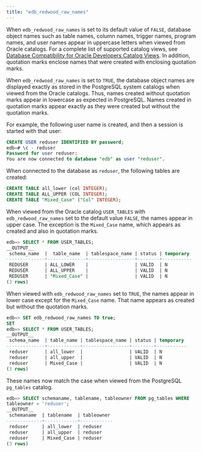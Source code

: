 ```yaml
---
title: "edb_redwood_raw_names"
---
```


<div id="edb_redwood_raw_names" class="registered_link"></div>

When `edb_redwood_raw_names` is set to its default value of `FALSE`, database object names such as table names, column names, trigger names, program names, and user names appear in uppercase letters when viewed from Oracle catalogs. For a complete list of supported catalog views, see [Database Compatibility for Oracle Developers Catalog Views](../../oracle_compatibility_reference/epas_compat_cat_views/). In addition, quotation marks enclose names that were created with enclosing quotation marks.

When `edb_redwood_raw_names` is set to `TRUE`, the database object names are displayed exactly as stored in the PostgreSQL system catalogs when viewed from the Oracle catalogs. Thus, names created without quotation marks appear in lowercase as expected in PostgreSQL. Names created in quotation marks appear exactly as they were created but without the quotation marks.

For example, the following user name is created, and then a session is started with that user:

```sql
CREATE USER reduser IDENTIFIED BY password;
edb=# \c - reduser
Password for user reduser:
You are now connected to database "edb" as user "reduser".
```

When connected to the database as `reduser`, the following tables are created:

```sql
CREATE TABLE all_lower (col INTEGER);
CREATE TABLE ALL_UPPER (COL INTEGER);
CREATE TABLE "Mixed_Case" ("Col" INTEGER);
```

When viewed from the Oracle catalog `USER_TABLES` with `edb_redwood_raw_names` set to the default value `FALSE`, the names appear in upper case. The exception is the `Mixed_Case` name, which appears as created and also in quotation marks.

```sql
edb=> SELECT * FROM USER_TABLES;
__OUTPUT__
 schema_name  |  table_name  | tablespace_name | status | temporary
--------------+--------------+-----------------+--------+-----------
 REDUSER      | ALL_LOWER    |                 | VALID  | N
 REDUSER      | ALL_UPPER    |                 | VALID  | N
 REDUSER      | "Mixed_Case" |                 | VALID  | N
(3 rows)
```

When viewed with `edb_redwood_raw_names` set to `TRUE`, the names appear in lower case except for the `Mixed_Case` name. That name appears as created but without the quotation marks.

```sql
edb=> SET edb_redwood_raw_names TO true;
SET
edb=> SELECT * FROM USER_TABLES;
__OUTPUT__
 schema_name  | table_name | tablespace_name | status | temporary
--------------+------------+-----------------+--------+-----------
 reduser      | all_lower  |                 | VALID  | N
 reduser      | all_upper  |                 | VALID  | N
 reduser      | Mixed_Case |                 | VALID  | N
(3 rows)
```

These names now match the case when viewed from the PostgreSQL `pg_tables` catalog.

```sql
edb=> SELECT schemaname, tablename, tableowner FROM pg_tables WHERE
tableowner = 'reduser';
__OUTPUT__
 schemaname  | tablename  | tableowner
-------------+------------+------------
 reduser     | all_lower  | reduser
 reduser     | all_upper  | reduser
 reduser     | Mixed_Case | reduser
(3 rows)
```
